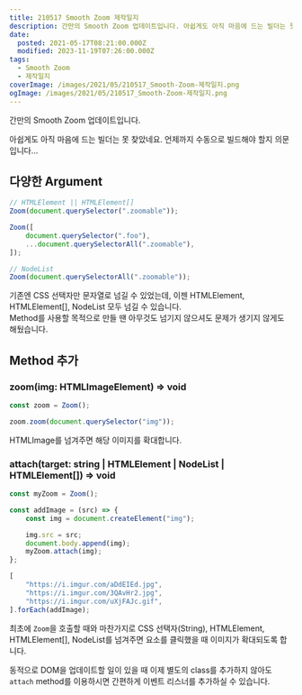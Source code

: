 ```yaml
---
title: 210517 Smooth Zoom 제작일지
description: 간만의 Smooth Zoom 업데이트입니다. 아쉽게도 아직 마음에 드는 빌더는 못 찾았네요. 언제까지 수동으로 빌드해야 할지 의문입니다… 다양한 Argument // HTMLElement || HTMLElement[] Zoom(document.querySelector(&quot;.zoomable&quot;)); Zoom([     document.querySelector(&quot;.foo&quot;),     ...document.querySelectorAll(&quot;.zoomable&quot;), ]); // NodeList Zoom(document.querySelectorAll(&quot;.zoomable&quot;)); 기존엔 CSS 선택자만 문자열로 넘길 수 있었는데, 이젠 HTMLElement, HTMLElement[], NodeList 모두 넘길 수 있습니다.Method를 사용할 목적으로 만들 땐 아무것도 넘기지 않으셔도 문제가 생기지 않게도
date:
  posted: 2021-05-17T08:21:00.000Z
  modified: 2023-11-19T07:26:00.000Z
tags:
  - Smooth Zoom
  - 제작일지
coverImage: /images/2021/05/210517_Smooth-Zoom-제작일지.png
ogImage: /images/2021/05/210517_Smooth-Zoom-제작일지.png
---
```


간만의 Smooth Zoom 업데이트입니다.

아쉽게도 아직 마음에 드는 빌더는 못 찾았네요. 언제까지 수동으로 빌드해야 할지 의문입니다…

## 다양한 Argument

```js
// HTMLElement || HTMLElement[]
Zoom(document.querySelector(".zoomable"));

Zoom([
    document.querySelector(".foo"),
    ...document.querySelectorAll(".zoomable"),
]);

// NodeList
Zoom(document.querySelectorAll(".zoomable"));
```

기존엔 CSS 선택자만 문자열로 넘길 수 있었는데, 이젠 HTMLElement, HTMLElement\[\], NodeList 모두 넘길 수 있습니다.  
Method를 사용할 목적으로 만들 땐 아무것도 넘기지 않으셔도 문제가 생기지 않게도 해뒀습니다.

## Method 추가

### zoom(img: HTMLImageElement) => void

```js
const zoom = Zoom();

zoom.zoom(document.querySelector("img"));
```

HTMLImage를 넘겨주면 해당 이미지를 확대합니다.

### attach(target: string | HTMLElement | NodeList | HTMLElement\[\]) => void

```js
const myZoom = Zoom();

const addImage = (src) => {
    const img = document.createElement("img");

    img.src = src;
    document.body.append(img);
    myZoom.attach(img);
};

[
    "https://i.imgur.com/aDdEIEd.jpg",
    "https://i.imgur.com/3QAvHr2.jpg",
    "https://i.imgur.com/uXjFAJc.gif",
].forEach(addImage);
```

최초에 `Zoom`을 호출할 때와 마찬가지로 CSS 선택자(String), HTMLElement, HTMLElement\[\], NodeList를 넘겨주면 요소를 클릭했을 때 이미지가 확대되도록 합니다.

동적으로 DOM을 업데이트할 일이 있을 때 이제 별도의 class를 추가하지 않아도 `attach` method를 이용하시면 간편하게 이벤트 리스너를 추가하실 수 있습니다.